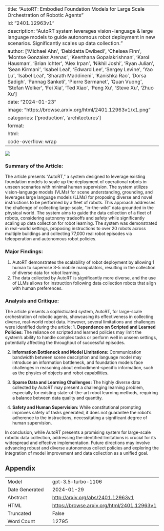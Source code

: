 
---
title: "AutoRT: Embodied Foundation Models for Large Scale Orchestration of Robotic Agents"
id: "2401.12963v1"
description: "AutoRT system leverages vision-language & large language models to guide autonomous robot deployment in new scenarios. Significantly scales up data collection."
author: ['Michael Ahn', 'Debidatta Dwibedi', 'Chelsea Finn', 'Montse Gonzalez Arenas', 'Keerthana Gopalakrishnan', 'Karol Hausman', 'Brian Ichter', 'Alex Irpan', 'Nikhil Joshi', 'Ryan Julian', 'Sean Kirmani', 'Isabel Leal', 'Edward Lee', 'Sergey Levine', 'Yao Lu', 'Isabel Leal', 'Sharath Maddineni', 'Kanishka Rao', 'Dorsa Sadigh', 'Pannag Sanketi', 'Pierre Sermanet', 'Quan Vuong', 'Stefan Welker', 'Fei Xia', 'Ted Xiao', 'Peng Xu', 'Steve Xu', 'Zhuo Xu']
date: "2024-01-23"
image: "https://browse.arxiv.org/html/2401.12963v1/x1.png"
categories: ['production', 'architectures']
format:
  html:
    code-overflow: wrap
---

![](https://browse.arxiv.org/html/2401.12963v1/x1.png)

### **Summary of the Article:**

The article presents "AutoRT," a system designed to leverage existing foundation models to scale up the deployment of operational robots in unseen scenarios with minimal human supervision. The system utilizes vision-language models (VLMs) for scene understanding, grounding, and leverages large language models (LLMs) for proposing diverse and novel instructions to be performed by a fleet of robots. This approach addresses the challenge of collecting large-scale, "in-the-wild" data grounded in the physical world. The system aims to guide the data collection of a fleet of robots, considering autonomy tradeoffs and safety while significantly scaling up data collection for robot learning. The system was demonstrated in real-world settings, proposing instructions to over 20 robots across multiple buildings and collecting 77,000 real robot episodes via teleoperation and autonomous robot policies.

### **Major Findings:**
1. AutoRT demonstrates the scalability of robot deployment by allowing 1 human to supervise 3-5 mobile manipulators, resulting in the collection of diverse data for robot learning.
2. The data collected by AutoRT is significantly more diverse, and the use of LLMs allows for instruction following data collection robots that align with human preferences.

### **Analysis and Critique:**
The article presents a sophisticated system, AutoRT, for large-scale orchestration of robotic agents, showcasing its effectiveness in collecting diverse, real-world robot data. However, several limitations and challenges were identified during the article:
1. **Dependence on Scripted and Learned Policies:** The reliance on scripted and learned policies may limit the system's ability to handle complex tasks or perform well in unseen settings, potentially affecting the throughput of successful episodes.

2. **Information Bottleneck and Model Limitations:** Communication bandwidth between scene description and language model may introduce an information bottleneck, and foundation models face challenges in reasoning about embodiment-specific information, such as the physics of objects and robot capabilities.

3. **Sparse Data and Learning Challenges:** The highly diverse data collected by AutoRT may present a challenging learning problem, especially for existing state-of-the-art robot learning methods, requiring a balance between data quality and quantity.

4. **Safety and Human Supervision:** While constitutional prompting improves safety of tasks generated, it does not guarantee the robot's adherence to the instructions, necessitating a significant degree of human supervision.

In conclusion, while AutoRT presents a promising system for large-scale robotic data collection, addressing the identified limitations is crucial for its widespread and effective implementation. Future directions may involve advancing robust and diverse autonomous collect policies and exploring the integration of model improvement and data collection as a unified goal.

## Appendix

|          |          |
|----------|----------|
| Model     | gpt-3.5-turbo-1106       |
| Date Generated     | 2024-01-29       |
| Abstract | [http://arxiv.org/abs/2401.12963v1](http://arxiv.org/abs/2401.12963v1)        |
| HTML     | [https://browse.arxiv.org/html/2401.12963v1](https://browse.arxiv.org/html/2401.12963v1)       |
| Truncated       | False       |
| Word Count       | 12795       |